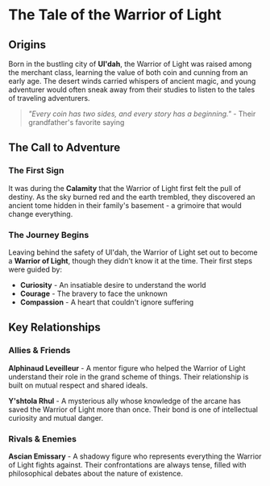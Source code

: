 # The Tale of the Warrior of Light

## Origins

Born in the bustling city of **Ul'dah**, the Warrior of Light was raised among the merchant class, learning the value of both coin and cunning from an early age. The desert winds carried whispers of ancient magic, and young adventurer would often sneak away from their studies to listen to the tales of traveling adventurers.

> *"Every coin has two sides, and every story has a beginning."* - Their grandfather's favorite saying

## The Call to Adventure

### The First Sign
It was during the **Calamity** that the Warrior of Light first felt the pull of destiny. As the sky burned red and the earth trembled, they discovered an ancient tome hidden in their family's basement - a grimoire that would change everything.

### The Journey Begins
Leaving behind the safety of Ul'dah, the Warrior of Light set out to become a **Warrior of Light**, though they didn't know it at the time. Their first steps were guided by:

- **Curiosity** - An insatiable desire to understand the world
- **Courage** - The bravery to face the unknown
- **Compassion** - A heart that couldn't ignore suffering

## Key Relationships

### Allies & Friends
**Alphinaud Leveilleur** - A mentor figure who helped the Warrior of Light understand their role in the grand scheme of things. Their relationship is built on mutual respect and shared ideals.

**Y'shtola Rhul** - A mysterious ally whose knowledge of the arcane has saved the Warrior of Light more than once. Their bond is one of intellectual curiosity and mutual danger.

### Rivals & Enemies
**Ascian Emissary** - A shadowy figure who represents everything the Warrior of Light fights against. Their confrontations are always tense, filled with philosophical debates about the nature of existence.
